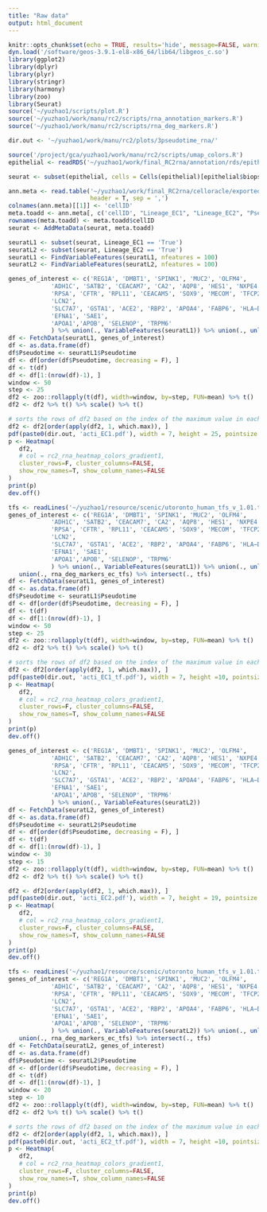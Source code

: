 ```yaml
---
title: "Raw data"
output: html_document
---
```


```r
knitr::opts_chunk$set(echo = TRUE, results='hide', message=FALSE, warning=FALSE, fig.height = 7, fig.width = 7)
dyn.load('/software/geos-3.9.1-el8-x86_64/lib64/libgeos_c.so')
library(ggplot2)
library(dplyr)
library(plyr)
library(stringr)
library(harmony)
library(zoo)
library(Seurat)
source('~/yuzhao1/scripts/plot.R')
source('~/yuzhao1/work/manu/rc2/scripts/rna_annotation_markers.R')
source('~/yuzhao1/work/manu/rc2/scripts/rna_deg_markers.R')
```

```r
dir.out <- '~/yuzhao1/work/manu/rc2/plots/3pseudotime_rna/'
```


```r
source('/project/gca/yuzhao1/work/manu/rc2/scripts/umap_colors.R')
epithelial <- readRDS('~/yuzhao1/work/final_RC2rna/annotation/rds/epithelial3.rds')
```

```r
seurat <- subset(epithelial, cells = Cells(epithelial)[epithelial$biopsy_location %in% c('AC', 'TI')])
```

```r
ann.meta <- read.table('~/yuzhao1/work/final_RC2rna/celloracle/exported_Anndata_metadata/acti.csv', 
                       header = T, sep = ',')
colnames(ann.meta)[[1]] <- 'cellID'
meta.toadd <- ann.meta[, c('cellID', "Lineage_EC1", "Lineage_EC2", "Pseudotime_Lineage_EC1", "Pseudotime_Lineage_EC2", "Pseudotime")]
rownames(meta.toadd) <- meta.toadd$cellID
seurat <- AddMetaData(seurat, meta.toadd)
```

```r
seuratL1 <- subset(seurat, Lineage_EC1 == 'True')
seuratL2 <- subset(seurat, Lineage_EC2 == 'True')
seuratL1 <- FindVariableFeatures(seuratL1, nfeatures = 100)
seuratL2 <- FindVariableFeatures(seuratL2, nfeatures = 100)

```


```r
genes_of_interest <- c('REG1A', 'DMBT1', 'SPINK1', 'MUC2', 'OLFM4',
            'ADH1C', 'SATB2', 'CEACAM7', 'CA2', 'AQP8', 'HES1', 'NXPE4', 'HMGCS2',
            'RPSA', 'CFTR', 'RPL11', 'CEACAM5', 'SOX9', 'MECOM', 'TFCP2L1', 'CD24','FCGBP',
            'LCN2',
            'SLC7A7', 'GSTA1', 'ACE2', 'RBP2', 'APOA4', 'FABP6', 'HLA−DRA','ABCC2', 'ENPEP',
            'EFNA1', 'SAE1',
            'APOA1','APOB', 'SELENOP', 'TRPM6'
            ) %>% union(., VariableFeatures(seuratL1)) %>% union(., unlist(rna.epithelial.markers)) %>% unique()
df <- FetchData(seuratL1, genes_of_interest)
df <- as.data.frame(df)
df$Pseudotime <- seuratL1$Pseudotime
df <- df[order(df$Pseudotime, decreasing = F), ]
df <- t(df)
df <- df[1:(nrow(df)-1), ]
window <- 50
step <- 25
df2 <- zoo::rollapply(t(df), width=window, by=step, FUN=mean) %>% t()
df2 <- df2 %>% t() %>% scale() %>% t() 

# sorts the rows of df2 based on the index of the maximum value in each row
df2 <- df2[order(apply(df2, 1, which.max)), ]
pdf(paste0(dir.out, 'acti_EC1.pdf'), width = 7, height = 25, pointsize = 1)
p <- Heatmap(
   df2,
   # col = rc2_rna_heatmap_colors_gradient1, 
   cluster_rows=F, cluster_columns=FALSE,
   show_row_names=T, show_column_names=FALSE
)
print(p)
dev.off()
```


```r
tfs <- readLines('~/yuzhao1/resource/scenic/utoronto_human_tfs_v_1.01.txt')
genes_of_interest <- c('REG1A', 'DMBT1', 'SPINK1', 'MUC2', 'OLFM4',
            'ADH1C', 'SATB2', 'CEACAM7', 'CA2', 'AQP8', 'HES1', 'NXPE4', 'HMGCS2',
            'RPSA', 'CFTR', 'RPL11', 'CEACAM5', 'SOX9', 'MECOM', 'TFCP2L1', 'CD24','FCGBP',
            'LCN2',
            'SLC7A7', 'GSTA1', 'ACE2', 'RBP2', 'APOA4', 'FABP6', 'HLA−DRA','ABCC2', 'ENPEP',
            'EFNA1', 'SAE1',
            'APOA1','APOB', 'SELENOP', 'TRPM6'
            ) %>% union(., VariableFeatures(seuratL1)) %>% union(., unlist(rna.epithelial.markers))%>% 
   union(., rna_deg_markers_ec_tfs) %>% intersect(., tfs)
df <- FetchData(seuratL1, genes_of_interest)
df <- as.data.frame(df)
df$Pseudotime <- seuratL1$Pseudotime
df <- df[order(df$Pseudotime, decreasing = F), ]
df <- t(df)
df <- df[1:(nrow(df)-1), ]
window <- 50
step <- 25
df2 <- zoo::rollapply(t(df), width=window, by=step, FUN=mean) %>% t()
df2 <- df2 %>% t() %>% scale() %>% t() 

# sorts the rows of df2 based on the index of the maximum value in each row
df2 <- df2[order(apply(df2, 1, which.max)), ]
pdf(paste0(dir.out, 'acti_EC1_tf.pdf'), width = 7, height =10, pointsize = 1)
p <- Heatmap(
   df2,
   # col = rc2_rna_heatmap_colors_gradient1, 
   cluster_rows=F, cluster_columns=FALSE,
   show_row_names=T, show_column_names=FALSE
)
print(p)
dev.off()
```


```r
genes_of_interest <- c('REG1A', 'DMBT1', 'SPINK1', 'MUC2', 'OLFM4',
            'ADH1C', 'SATB2', 'CEACAM7', 'CA2', 'AQP8', 'HES1', 'NXPE4', 'HMGCS2',
            'RPSA', 'CFTR', 'RPL11', 'CEACAM5', 'SOX9', 'MECOM', 'TFCP2L1', 'CD24','FCGBP',
            'LCN2',
            'SLC7A7', 'GSTA1', 'ACE2', 'RBP2', 'APOA4', 'FABP6', 'HLA−DRA','ABCC2', 'ENPEP',
            'EFNA1', 'SAE1',
            'APOA1','APOB', 'SELENOP', 'TRPM6'
            ) %>% union(., VariableFeatures(seuratL2))
df <- FetchData(seuratL2, genes_of_interest)
df <- as.data.frame(df)
df$Pseudotime <- seuratL2$Pseudotime
df <- df[order(df$Pseudotime, decreasing = F), ]
df <- t(df)
df <- df[1:(nrow(df)-1), ]
window <- 30
step <- 15
df2 <- zoo::rollapply(t(df), width=window, by=step, FUN=mean) %>% t()
df2 <- df2 %>% t() %>% scale() %>% t() 

df2 <- df2[order(apply(df2, 1, which.max)), ]
pdf(paste0(dir.out, 'acti_EC2.pdf'), width = 7, height = 19, pointsize = 1)
p <- Heatmap(
   df2,
   # col = rc2_rna_heatmap_colors_gradient1, 
   cluster_rows=F, cluster_columns=FALSE,
   show_row_names=T, show_column_names=FALSE
)
print(p)
dev.off()
```


```r
tfs <- readLines('~/yuzhao1/resource/scenic/utoronto_human_tfs_v_1.01.txt')
genes_of_interest <- c('REG1A', 'DMBT1', 'SPINK1', 'MUC2', 'OLFM4',
            'ADH1C', 'SATB2', 'CEACAM7', 'CA2', 'AQP8', 'HES1', 'NXPE4', 'HMGCS2',
            'RPSA', 'CFTR', 'RPL11', 'CEACAM5', 'SOX9', 'MECOM', 'TFCP2L1', 'CD24','FCGBP',
            'LCN2',
            'SLC7A7', 'GSTA1', 'ACE2', 'RBP2', 'APOA4', 'FABP6', 'HLA−DRA','ABCC2', 'ENPEP',
            'EFNA1', 'SAE1',
            'APOA1','APOB', 'SELENOP', 'TRPM6'
            ) %>% union(., VariableFeatures(seuratL2)) %>% union(., unlist(rna.epithelial.markers))%>% 
   union(., rna_deg_markers_ec_tfs) %>% intersect(., tfs)
df <- FetchData(seuratL2, genes_of_interest)
df <- as.data.frame(df)
df$Pseudotime <- seuratL2$Pseudotime
df <- df[order(df$Pseudotime, decreasing = F), ]
df <- t(df)
df <- df[1:(nrow(df)-1), ]
window <- 20
step <- 10
df2 <- zoo::rollapply(t(df), width=window, by=step, FUN=mean) %>% t()
df2 <- df2 %>% t() %>% scale() %>% t() 

# sorts the rows of df2 based on the index of the maximum value in each row
df2 <- df2[order(apply(df2, 1, which.max)), ]
pdf(paste0(dir.out, 'acti_EC2_tf.pdf'), width = 7, height =10, pointsize = 1)
p <- Heatmap(
   df2,
   # col = rc2_rna_heatmap_colors_gradient1, 
   cluster_rows=F, cluster_columns=FALSE,
   show_row_names=T, show_column_names=FALSE
)
print(p)
dev.off()
```















